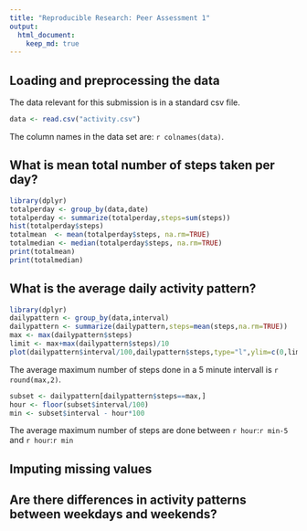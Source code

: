 ```yaml
---
title: "Reproducible Research: Peer Assessment 1"
output: 
  html_document:
    keep_md: true
---
```


## Loading and preprocessing the data
The data relevant for this submission is in a standard csv file.
```r
data <- read.csv("activity.csv")
```
The column names in  the data set are: `r colnames(data)`.

## What is mean total number of steps taken per day?
```r
library(dplyr)
totalperday <- group_by(data,date)
totalperday <- summarize(totalperday,steps=sum(steps))
hist(totalperday$steps)
totalmean  <- mean(totalperday$steps, na.rm=TRUE)
totalmedian <- median(totalperday$steps, na.rm=TRUE)
print(totalmean)
print(totalmedian)
```

## What is the average daily activity pattern?
```r
library(dplyr)
dailypattern <- group_by(data,interval)
dailypattern <- summarize(dailypattern,steps=mean(steps,na.rm=TRUE))
max <- max(dailypattern$steps)
limit <- max+max(dailypattern$steps)/10
plot(dailypattern$interval/100,dailypattern$steps,type="l",ylim=c(0,limit))
```

The average maximum number of steps done in a 5 minute intervall is `r round(max,2)`.
```r
subset <- dailypattern[dailypattern$steps==max,]
hour <- floor(subset$interval/100)
min <- subset$interval - hour*100
```
The average maximum number of steps are done between `r hour`:`r min-5` and `r hour`:`r min` 

## Imputing missing values



## Are there differences in activity patterns between weekdays and weekends?
